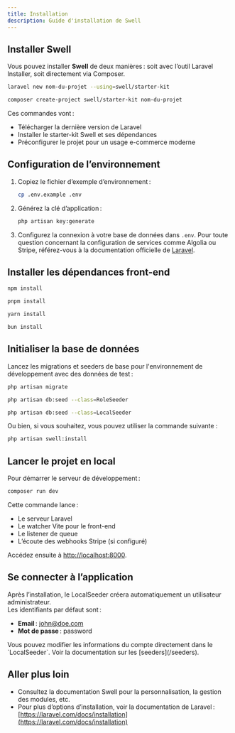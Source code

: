 ```yaml
---
title: Installation
description: Guide d'installation de Swell
---
```


## Installer Swell

Vous pouvez installer **Swell** de deux manières : soit avec l’outil Laravel Installer, soit directement via Composer.

```bash tab="Laravel Installer"
laravel new nom-du-projet --using=swell/starter-kit
```

```bash tab="Composer"
composer create-project swell/starter-kit nom-du-projet
```

Ces commandes vont :
- Télécharger la dernière version de Laravel
- Installer le starter-kit Swell et ses dépendances
- Préconfigurer le projet pour un usage e-commerce moderne

## Configuration de l’environnement

1. Copiez le fichier d’exemple d’environnement :
   ```bash
   cp .env.example .env
   ```
2. Générez la clé d’application :
   ```bash
   php artisan key:generate
   ```
3. Configurez la connexion à votre base de données dans `.env`.
    <Callout>
       Pour toute question concernant la configuration de services comme Algolia ou Stripe, référez-vous à la documentation officielle de [Laravel](https://laravel.com/docs).
   </Callout>

## Installer les dépendances front-end

```bash tab="npm"
npm install
```

```bash tab="pnpm"
pnpm install
```

```bash tab="yarn"
yarn install
```

```bash tab="bun"
bun install
```

## Initialiser la base de données

Lancez les migrations et seeders de base
pour l'environnement de développement avec des données de test :

```bash
php artisan migrate

php artisan db:seed --class=RoleSeeder

php artisan db:seed --class=LocalSeeder
```

Ou bien, si vous souhaitez, vous pouvez utiliser la commande suivante :

```bash
php artisan swell:install
```

## Lancer le projet en local

Pour démarrer le serveur de développement :

```bash
composer run dev
```

Cette commande lance :
- Le serveur Laravel
- Le watcher Vite pour le front-end
- Le listener de queue
- L’écoute des webhooks Stripe (si configuré)

Accédez ensuite à [http://localhost:8000](http://localhost:8000).

## Se connecter à l’application

Après l’installation, le LocalSeeder créera automatiquement un utilisateur administrateur.  
Les identifiants par défaut sont :

- **Email** : john@doe.com
- **Mot de passe** : password

<Callout>
    Vous pouvez modifier les informations du compte directement dans le `LocalSeeder`. Voir la documentation sur les [seeders](/seeders).
</Callout>

## Aller plus loin

- Consultez la documentation Swell pour la personnalisation, la gestion des modules, etc.
- Pour plus d’options d’installation, voir la documentation de Laravel : [https://laravel.com/docs/installation](https://laravel.com/docs/installation)
